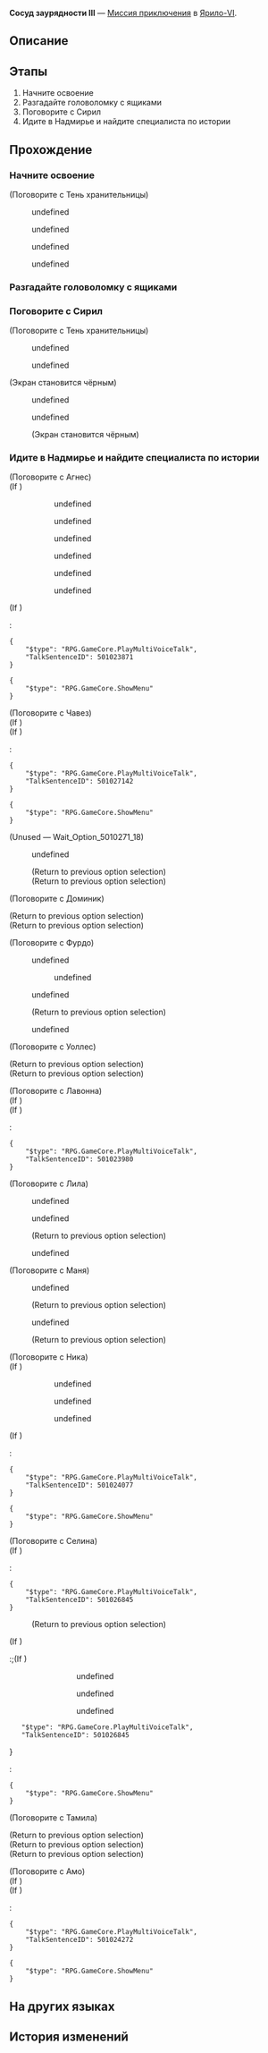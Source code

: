 {{Дополнить|Диалоги.}}
{{Миссия Инфобокс
|id              = 2011409
|Название        = 
|Изображение     = Миссия Освоения Сосуд заурядности III.png
|Тип             = Миссия приключения
|События         = 
|Глава           = 
|Условия         = 
* Завершена [[Миссия Освоения]] ''[[Тишина галактики]]''
* Завершена [[Миссия приключения]] ''[[Сосуд заурядности II]]''
|Персонажи       = Агнес; Амо; Доминик; Лавонна; Лила; Маня; Наблюдающая женщина; Наблюдающий мужчина; Наблюдающий ребёнок; Наблюдающий старик; Ника; Первопроходец; Селина; Сирил; Тамила; Тень хранительницы; Уоллес; Фурдо; Чавез; Эхо Сирил
|СтартЛокация    = [[Ярило-VI]] — [[Холм вечнозимья]]
|Локации         = Холм вечнозимья
|Предыдущая      = Сосуд заурядности II
|Следующая       = 
|Награды         = Опыт Освоения*100; Звёздный нефрит*30; Журнал приключений*3; Shield (Item)*100; Cyrille (Readable)*1 { text = Сирил: Сирил Недоучка }; Кредиты*7 000
}}
'''Сосуд заурядности III''' — [[Миссия приключения]] в [[Ярило-VI]].

==Описание==
{{Описание|Вы узнали правду о мучительном существовании призрака Сирил и помогли обрести покой.<br />Пусть она избавится от ужасной судьбы и с улыбкой погрузится в вечный сон.}}

==Этапы==
# Начните освоение
# Разгадайте головоломку с ящиками
# Поговорите с Сирил
# Идите в Надмирье и найдите специалиста по истории

==Прохождение==
{{Дополнить}}


===Начните освоение===
{{Описание миссии|локация=Холм вечнозимья|Те, кто идут по Пути Освоения, всегда будут встречать в своих путешествиях странных людей и вещи. Истории не только заполняют журналы первопроходцев, но и укрепляют их связь с разными мирами.}}
{{Диалог Начало}}

;(Поговорите с Тень хранительницы)
<!--Unknown TalkSentence: 201340101-->
<!--Unknown TalkSentence: 201340102-->
<!--Unknown TalkSentence: 201340103-->
<!--Unknown TalkSentence: 201340104-->
<!--Unknown TalkSentence: 201340105-->
:{{Диалог|Стрелка}} undefined
:{{Диалог|Стрелка}} undefined
:{{Диалог|Стрелка}} undefined
<!--Unknown TalkSentence: 201340107-->
<!--Unknown TalkSentence: 201340112-->
<!--Unknown TalkSentence: 201340113-->
<!--Unknown TalkSentence: 201340114-->
<!--Unknown TalkSentence: 201340115-->
<!--Unknown TalkSentence: 201340116-->
:{{Диалог|Стрелка}} undefined
<!--Unknown TalkSentence: 201340118-->
<!--Unknown TalkSentence: 201340119-->
<!--Unknown TalkSentence: 201340120-->
{{Диалог Конец}}

===Разгадайте головоломку с ящиками===
{{Описание миссии|локация=Холм вечнозимья|В самом северном уголке Белобога вы вновь встречаетесь с Сирил... Точнее, с её фантомом.<br />Кажется, она тонет в океане боли, и вы хотите помочь ей спастись.<br />Вызволите её из лап головоломки в последний раз.}}
{{Диалог Начало}}
{{Диалог Конец}}

===Поговорите с Сирил===
{{Описание миссии|локация=Холм вечнозимья|В самом северном уголке Белобога вы вновь встречаетесь с Сирил... Точнее, с её фантомом.<br />Последняя головоломка разгадана, и у вас больше не осталось способов ей помочь.<br />Поговорите с Сирил и станьте её последним слушателем.}}
{{Диалог Начало}}

;(Поговорите с Тень хранительницы)
<!--Unknown TalkSentence: 201340172-->
:{{Диалог|Стрелка}} undefined
:<!--Unknown TalkSentence: 201340168-->
:{{Диалог|Стрелка}} undefined
:<!--Unknown TalkSentence: 201340176-->
:<!--Unknown TalkSentence: 201340177-->
<!--Unknown TalkSentence: 201340168-->
;(Экран становится чёрным)
<!--Unknown TalkSentence: 201340178-->
<!--Unknown TalkSentence: 201340179-->
<!--Unknown TalkSentence: 201340180-->
<!--Unknown TalkSentence: 201340181-->
:{{Диалог|Стрелка}} undefined
:{{Диалог|Стрелка}} undefined
:;(Экран становится чёрным)
:<!--Unknown TalkSentence: 201340184-->
<!--Unknown TalkSentence: 201340185-->
<!--Unknown TalkSentence: 201340186-->
<!--Unknown TalkSentence: 201340187-->
{{Диалог Конец}}

===Идите в Надмирье и найдите специалиста по истории===
{{Описание миссии|локация=Административный район|Вы помогли Сирил найти вечный покой.<br />Но вас всё равно терзают вопросы: как она превратилась в фантома? Почему вокруг неё было столько этих загадочных ящиков?<br />Чтобы добраться до истины, вам понадобится знаток истории Белобога.}}
{{Диалог Начало}}

;(Поговорите с Агнес)
;(If {{cx}}<!--during performance 501023801-->)
:<!--Unknown TalkSentence: 501023828-->
:<!--Unknown TalkSentence: 501023829-->
::{{Диалог|Стрелка}} undefined
::{{Диалог|Стрелка}} undefined
::{{Диалог|Стрелка}} undefined
:<!--Unknown TalkSentence: 501023831-->
:<!--Unknown TalkSentence: 501023836-->
:<!--Unknown TalkSentence: 501023838-->
:<!--Unknown TalkSentence: 501023839-->
::{{Диалог|Стрелка}} undefined
::{{Диалог|Стрелка}} undefined
::{{Диалог|Стрелка}} undefined
;(If {{cx}}<!--not during performance 501023801-->)
:<pre>{
	"$type": "RPG.GameCore.PlayMultiVoiceTalk",
	"TalkSentenceID": 501023871
}</pre>
:<!--Unknown TalkSentence: 501023872-->
:<!--Unknown TalkSentence: 501023873-->
<pre>{
	"$type": "RPG.GameCore.ShowMenu"
}</pre>

;(Поговорите с Чавез)
;(If {{cx}}<!--during performance 501027101-->)
:<!--Unknown TalkSentence: 501027101-->
:<!--Unknown TalkSentence: 501027102-->
;(If {{cx}}<!--not during performance 501027101-->)
:<pre>{
	"$type": "RPG.GameCore.PlayMultiVoiceTalk",
	"TalkSentenceID": 501027142
}</pre>
<pre>{
	"$type": "RPG.GameCore.ShowMenu"
}</pre>
;(Unused &mdash; Wait_Option_5010271_18)
:{{Диалог|Стрелка}} undefined
:<!--Unknown TalkSentence: 501027112-->
:;(Return to previous option selection)
:;(Return to previous option selection)

;(Поговорите с Доминик)
<!--Unknown TalkSentence: 501029704-->
<!--Unknown TalkSentence: 501029705-->
;(Return to previous option selection)
;(Return to previous option selection)

;(Поговорите с Фурдо)
:{{Диалог|Разговор}} undefined
:<!--Unknown TalkSentence: 501027213-->
:<!--Unknown TalkSentence: 501027214-->
::{{Диалог|Стрелка}} undefined
:<!--Unknown TalkSentence: 501027216-->
:<!--Unknown TalkSentence: 501027217-->
:<!--Unknown TalkSentence: 501027218-->
:<!--Unknown TalkSentence: 501027219-->
:<!--Unknown TalkSentence: 501027220-->
:{{Диалог|Разговор}} undefined
:<!--Unknown TalkSentence: 501027225-->
:<!--Unknown TalkSentence: 501027226-->
:;(Return to previous option selection)
:{{Диалог|Выход}} undefined

;(Поговорите с Уоллес)
<!--Unknown TalkSentence: 501023533-->
;(Return to previous option selection)
;(Return to previous option selection)

;(Поговорите с Лавонна)
;(If {{cx}}<!--during performance 501023901-->)
;(If {{cx}}<!--not during performance 501023901-->)
:<pre>{
	"$type": "RPG.GameCore.PlayMultiVoiceTalk",
	"TalkSentenceID": 501023980
}</pre>

;(Поговорите с Лила)
:<!--0.3-second delay-->
:{{Диалог|Разговор}} undefined
:<!--Unknown TalkSentence: 501023651-->
:<!--Unknown TalkSentence: 501023652-->
:<!--Unknown TalkSentence: 501023653-->
:<!--Unknown TalkSentence: 501023637-->
:{{Диалог|Разговор}} undefined
:<!--Unknown TalkSentence: 501023655-->
:<!--Unknown TalkSentence: 501023656-->
:<!--Unknown TalkSentence: 501023657-->
:;(Return to previous option selection)
:{{Диалог|Выход}} undefined
:<!--Unknown TalkSentence: 501023662-->

;(Поговорите с Маня)
<!--Unknown TalkSentence: 201340189-->
<!--Unknown TalkSentence: 201340190-->
<!--Unknown TalkSentence: 201340191-->
:{{Диалог|Стрелка}} undefined
:<!--Unknown TalkSentence: 201340193-->
:<!--Unknown TalkSentence: 201340196-->
:<!--Unknown TalkSentence: 201340197-->
:<!--Unknown TalkSentence: 201340198-->
:<!--Unknown TalkSentence: 201340199-->
:;(Return to previous option selection)
:{{Диалог|Стрелка}} undefined
:<!--Unknown TalkSentence: 201340195-->
:<!--Unknown TalkSentence: 201340196-->
:<!--Unknown TalkSentence: 201340197-->
:<!--Unknown TalkSentence: 201340198-->
:<!--Unknown TalkSentence: 201340199-->
:;(Return to previous option selection)

;(Поговорите с Ника)
;(If {{cx}}<!--during performance 501024001-->)
:<!--Unknown TalkSentence: 501024042-->
:<!--Unknown TalkSentence: 501024043-->
::{{Диалог|Стрелка}} undefined
::{{Диалог|Стрелка}} undefined
::{{Диалог|Стрелка}} undefined
:<!--Unknown TalkSentence: 501024046-->
:<!--Unknown TalkSentence: 501024049-->
;(If {{cx}}<!--not during performance 501024001-->)
:<pre>{
	"$type": "RPG.GameCore.PlayMultiVoiceTalk",
	"TalkSentenceID": 501024077
}</pre>
<pre>{
	"$type": "RPG.GameCore.ShowMenu"
}</pre>

;(Поговорите с Селина)
;(If {{cx}}<!--SubMission Finish: 200120106-->)
:<pre>{
	"$type": "RPG.GameCore.PlayMultiVoiceTalk",
	"TalkSentenceID": 501026845
}</pre>
:<!--Unknown TalkSentence: 501026846-->
:<!--Unknown TalkSentence: 504049402-->
:;(Return to previous option selection)
;(If {{cx}}<!--SubMission not Finish: 200120106-->)
:;(If {{cx}}<!--during performance 501026801-->)
::<!--Unknown TalkSentence: 501026801-->
::<!--Unknown TalkSentence: 501026802-->
:::{{Диалог|Стрелка}} undefined
:::{{Диалог|Стрелка}} undefined
:::{{Диалог|Стрелка}} undefined
:;(If {{cx}}<!--not during performance 501026801-->)
::<pre>{
	"$type": "RPG.GameCore.PlayMultiVoiceTalk",
	"TalkSentenceID": 501026845
}</pre>
::<!--Unknown TalkSentence: 501026846-->
::<!--Unknown TalkSentence: 501026847-->
:<pre>{
	"$type": "RPG.GameCore.ShowMenu"
}</pre>

;(Поговорите с Тамила)
:<!--0.3-second delay-->
<!--Unknown TalkSentence: 501024463-->
<!--Unknown TalkSentence: 501024464-->
<!--Unknown TalkSentence: 501024465-->
<!--Unknown TalkSentence: 501024466-->
;(Return to previous option selection)
;(Return to previous option selection)
;(Return to previous option selection)

;(Поговорите с Амо)
;(If {{cx}}<!--during performance 501024201-->)
:<!--Unknown TalkSentence: 501024232-->
;(If {{cx}}<!--not during performance 501024201-->)
:<pre>{
	"$type": "RPG.GameCore.PlayMultiVoiceTalk",
	"TalkSentenceID": 501024272
}</pre>
:<!--Unknown TalkSentence: 501024273-->
<pre>{
	"$type": "RPG.GameCore.ShowMenu"
}</pre>
{{Диалог Конец}}

==На других языках==
{{На других языках
|en   = Vessel of Mediocrity (III)
|zhs  = 庸人的容器•其三
|zht  = 庸人的容器•其三
|ja   = 凡人の容器・その3
|ko   = 어리석은 자의 용기(容器)•3
|es   = Recipiente de la mediocridad&nbsp;III
|fr   = Réceptacle de médiocrité (III)
|ru   = Сосуд заурядности III
|th   = ภาชนะแห่งสามัญ 3
|vi   = Rương Của Kẻ Tầm Thường-3
|de   = Behältnis des Mittelmaßes (Teil 3)
|id   = Wadah Orang Biasa (Bagian III)
|pt   = Recipiente da Mediocridade (III)
}}

==История изменений==
{{История изменений|2.7}}
